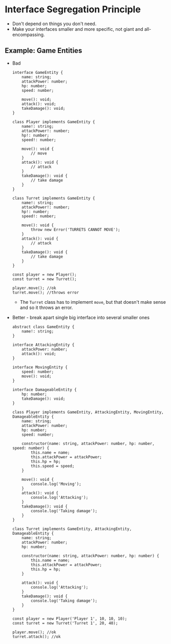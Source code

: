 # Interface Segregation Principle

-   Don't depend on things you don't need.
-   Make your interfaces smaller and more specific, not giant and all-encompassing.

## Example: Game Entities

-   Bad

    ```
    interface GameEntity {
        name: string;
        attackPower: number;
        hp: number;
        speed: number;

        move(): void;
        attack(): void;
        takeDamage(): void;
    }

    class Player implements GameEntity {
        name!: string;
        attackPower!: number;
        hp!: number;
        speed!: number;

        move(): void {
            // move
        }
        attack(): void {
            // attack
        }
        takeDamage(): void {
            // take damage
        }
    }

    class Turret implements GameEntity {
        name!: string;
        attackPower!: number;
        hp!: number;
        speed!: number;

        move(): void {
            throw new Error('TURRETS CANNOT MOVE');
        }
        attack(): void {
            // attack
        }
        takeDamage(): void {
            // take damage
        }
    }

    const player = new Player();
    const turret = new Turret();

    player.move(); //ok
    turret.move(); //throws error
    ```

    -   The `Turret` class has to implement `move`, but that doesn't make sense and so it throws an error.

-   Better - break apart single big interface into several smaller ones

    ```
    abstract class GameEntity {
        name!: string;
    }

    interface AttackingEntity {
        attackPower: number;
        attack(): void;
    }

    interface MovingEntity {
        speed: number;
        move(): void;
    }

    interface DamageableEntity {
        hp: number;
        takeDamage(): void;
    }

    class Player implements GameEntity, AttackingEntity, MovingEntity, DamageableEntity {
        name: string;
        attackPower: number;
        hp: number;
        speed: number;

        constructor(name: string, attackPower: number, hp: number, speed: number) {
            this.name = name;
            this.attackPower = attackPower;
            this.hp = hp;
            this.speed = speed;
        }

        move(): void {
            console.log('Moving');
        }
        attack(): void {
            console.log('Attacking');
        }
        takeDamage(): void {
            console.log('Taking damage');
        }
    }

    class Turret implements GameEntity, AttackingEntity, DamageableEntity {
        name: string;
        attackPower: number;
        hp: number;

        constructor(name: string, attackPower: number, hp: number) {
            this.name = name;
            this.attackPower = attackPower;
            this.hp = hp;
        }

        attack(): void {
            console.log('Attacking');
        }
        takeDamage(): void {
            console.log('Taking damage');
        }
    }

    const player = new Player('Player 1', 10, 10, 10);
    const turret = new Turret('Turret 1', 20, 40);

    player.move(); //ok
    turret.attack(); //ok
    ```
